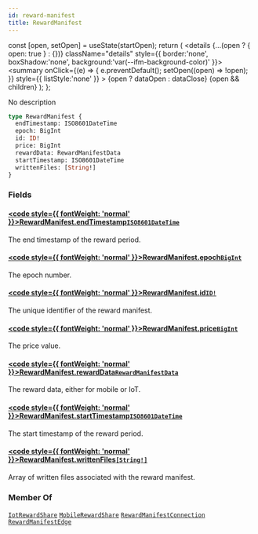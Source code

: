 ```yaml
---
id: reward-manifest
title: RewardManifest
---
```









  const [open, setOpen] = useState(startOpen);
  return (
    <details {...(open ? { open: true } : {})} className="details" style={{ border:'none', boxShadow:'none', background:'var(--ifm-background-color)' }}>
      <summary
        onClick={(e) => {
          e.preventDefault();
          setOpen((open) => !open);
        }}
        style={{ listStyle:'none' }}
      >
      {open ? dataOpen : dataClose}
      </summary>
      {open && children}
    </details>
  );
};








No description


```graphql
type RewardManifest {
  endTimestamp: ISO8601DateTime
  epoch: BigInt
  id: ID!
  price: BigInt
  rewardData: RewardManifestData
  startTimestamp: ISO8601DateTime
  writtenFiles: [String!]
}
```




### Fields

#### [<code style={{ fontWeight: 'normal' }}>RewardManifest.<b>endTimestamp</b></code>](#)<Bullet />[`ISO8601DateTime`](/schema/types/scalars/iso8601-date-time.mdx) <Badge class="badge badge--secondary" text="scalar"/> 
The end timestamp of the reward period.


#### [<code style={{ fontWeight: 'normal' }}>RewardManifest.<b>epoch</b></code>](#)<Bullet />[`BigInt`](/schema/types/scalars/big-int.mdx) <Badge class="badge badge--secondary" text="scalar"/> 
The epoch number.


#### [<code style={{ fontWeight: 'normal' }}>RewardManifest.<b>id</b></code>](#)<Bullet />[`ID!`](/schema/types/scalars/id.mdx) <Badge class="badge badge--secondary" text="non-null"/> <Badge class="badge badge--secondary" text="scalar"/> 
The unique identifier of the reward manifest.


#### [<code style={{ fontWeight: 'normal' }}>RewardManifest.<b>price</b></code>](#)<Bullet />[`BigInt`](/schema/types/scalars/big-int.mdx) <Badge class="badge badge--secondary" text="scalar"/> 
The price value.


#### [<code style={{ fontWeight: 'normal' }}>RewardManifest.<b>rewardData</b></code>](#)<Bullet />[`RewardManifestData`](/schema/types/unions/reward-manifest-data.mdx) <Badge class="badge badge--secondary" text="union"/> 
The reward data, either for mobile or IoT.


#### [<code style={{ fontWeight: 'normal' }}>RewardManifest.<b>startTimestamp</b></code>](#)<Bullet />[`ISO8601DateTime`](/schema/types/scalars/iso8601-date-time.mdx) <Badge class="badge badge--secondary" text="scalar"/> 
The start timestamp of the reward period.


#### [<code style={{ fontWeight: 'normal' }}>RewardManifest.<b>writtenFiles</b></code>](#)<Bullet />[`[String!]`](/schema/types/scalars/string.mdx) <Badge class="badge badge--secondary" text="list"/> <Badge class="badge badge--secondary" text="scalar"/> 
Array of written files associated with the reward manifest.






### Member Of

[`IotRewardShare`](/schema/types/objects/iot-reward-share.mdx)  <Badge class="badge badge--secondary" text="object"/><Bullet />[`MobileRewardShare`](/schema/types/objects/mobile-reward-share.mdx)  <Badge class="badge badge--secondary" text="object"/><Bullet />[`RewardManifestConnection`](/schema/types/objects/reward-manifest-connection.mdx)  <Badge class="badge badge--secondary" text="object"/><Bullet />[`RewardManifestEdge`](/schema/types/objects/reward-manifest-edge.mdx)  <Badge class="badge badge--secondary" text="object"/>

